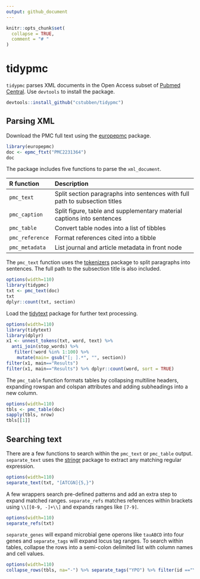 ```yaml
---
output: github_document
---
```


```r
knitr::opts_chunk$set(
  collapse = TRUE,
  comment = "# "
)
```

# tidypmc

`tidypmc` parses XML documents in the Open Access subset of [Pubmed Central].  Use `devtools` to install the package.

```r
devtools::install_github("cstubben/tidypmc")
```

## Parsing XML

Download the PMC full text using the [europepmc] package.

```r
library(europepmc)
doc <- epmc_ftxt("PMC2231364")
doc
```

The package includes five functions to parse the `xml_document`.


|R function     |Description                                                                |
|:--------------|:--------------------------------------------------------------------------|
|`pmc_text`     |Split section paragraphs into sentences with full path to subsection titles|
|`pmc_caption`  |Split figure, table and supplementary material captions into sentences     |
|`pmc_table`    |Convert table nodes into a list of tibbles                                 |
|`pmc_reference`|Format references cited into a tibble                                      |
|`pmc_metadata` |List journal and article metadata in front node                            |



The `pmc_text` function uses the [tokenizers] package to split paragraphs into sentences.  The full
path to the subsection title is also included.

```r
options(width=110)
library(tidypmc)
txt <- pmc_text(doc)
txt
dplyr::count(txt, section)
```


Load the [tidytext] package for further text processing.

```r
options(width=110)
library(tidytext)
library(dplyr)
x1 <- unnest_tokens(txt, word, text) %>%
  anti_join(stop_words) %>%
   filter(!word %in% 1:100) %>%
    mutate(main= gsub("[; ].*", "", section))
filter(x1, main=="Results")
filter(x1, main=="Results") %>% dplyr::count(word, sort = TRUE)
```


The `pmc_table` function formats tables by collapsing multiline headers, expanding rowspan and colspan attributes and adding
subheadings into a new column.

```r
options(width=110)
tbls <- pmc_table(doc)
sapply(tbls, nrow)
tbls[[1]]
```

## Searching text

There are a few functions to search within the `pmc_text` or `pmc_table` output.  `separate_text` uses the [stringr]
package to extract any matching regular expression.


```r
options(width=110)
separate_text(txt, "[ATCGN]{5,}")
```

A few wrappers search pre-defined patterns and add an extra step to expand matched ranges. `separate_refs`
matches references within brackets using `\\[[0-9, -]+\\]` and expands ranges like `[7-9]`.

```r
options(width=110)
separate_refs(txt)
```

`separate_genes` will expand microbial gene operons like `tauABCD` into four genes and `separate_tags` will expand locus tag ranges.
To search within tables, collapse the rows into a semi-colon delimited list with column names and cell values.


```r
options(width=110)
collapse_rows(tbls, na="-") %>% separate_tags("YPO") %>% filter(id =="YPO1855")
```



[tidytext]: https://www.tidytextmining.com/
[stringr]: https://stringr.tidyverse.org/
[vignette]: https://github.com/cstubben/tidypmc
[tokenizers]: https://lincolnmullen.com/software/tokenizers/
[xml2]: https://github.com/r-lib/xml2
[europepmc]: https://github.com/ropensci/europepmc
[Pubmed Central]: https://europepmc.org
